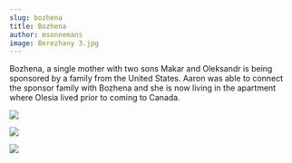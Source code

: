 ```yaml
---
slug: bozhena
title: Bozhena
author: msonnemans
image: Berezhany 3.jpg
---
```

Bozhena, a single mother with two sons Makar and Oleksandr is being sponsored by a family from the United States. Aaron was able to connect the sponsor family with Bozhena and she is now living in the apartment where Olesia lived prior to coming to Canada.


![](/images/Berezhany-1.jpg)

![](/images/Berezhany-2.jpg)

![](/images/Berezhany-4.jpg)